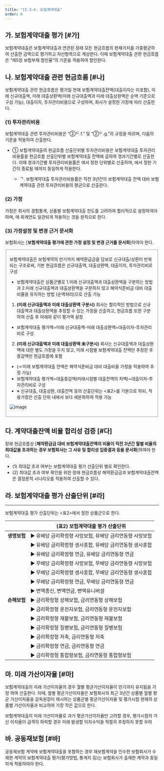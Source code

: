 ```yaml
---
title: "II.3-4. 보험계약대출"
order: 6
---
```



## 가. 보험계약대출 평가 [#가]

보험계약대출은 보험계약대출과 연관된 장래 모든 현금흐름의 현재가치를 가중평균하여 산출한 금액으로 평가하고 자산항목으로 계상한다. 이때 보험계약대출 관련 현금흐름은 “제5장 보험부채 할인율”의 기준을 적용하여 할인한다.

## 나. 보험계약대출 관련 현금흐름 [#나]

보험계약대출 관련 현금흐름은 평가일 현재 보험계약대출잔액(대출이자는 미포함), 미래 신규대출액, 미래 대출상환액(미래 신규대출액과 미래 대출상환액은 순액 기준으로 구성 가능), 대출이자, 투자관리비용으로 구성하며, 회사가 설정한 가정에 따라 산출한다.
### (1) 투자관리비용
보험계약대출 관련 투자관리비용은 <OverlayDemo id="2_3-2_나5"/>“②ᄃ.f.” 및 “②ᄃ.g.”의 규정을 따르며, 다음의 기준을 적용하여 산출한다.
- ① 보험계약대출의 현금흐름 산출단위별 투자관리비용은 보험계약대출 투자관리비용률을 현금흐름 산출단위별 보험계약대출 잔액에 곱하여 경과기간별로 산출한다. 이때 경과기간별 투자관리비용률은 <OverlayDemo id="2_3-2_나1"/>에서 정한 단위별로 산출하며, <OverlayDemo id="2_3-2_나4"/>에서 정한 기간이 종료될 때까지 동일하게 적용한다.
  - ᄀ. 보험계약대출 투자관리비용률은 직전 3년간의 보험계약대출 잔액 대비 보험계약대출 관련 투자관리비용의 평균으로 산출한다.

### (2) 가정
가정은 회사의 경험통계, 상품별 보험계약대출 한도를 고려하여 합리적으로 설정하여야 하며, 매 회계연도 일관되게 적용하는 것을 원칙으로 한다.
### (3) 가정설정 및 변경 근거 문서화
보험회사는 [**보험계약대출 평가에 관한 가정 설정 및 변경 근거를 문서화**]하여야 한다.

<Fieldset legend = "보험계약대출 평가방법" toggleable>

보험계약대출은 보험계약의 만기까지 해약환급금을 담보로 신규대출/상환이 반복되는 구조로써, 기본 현금흐름은 신규대출액, 대출상환액, 대출이자, 투자관리비로 구성
- 보험계약대출은 상품군별로 1.미래 신규대출액과 대출상환액을 구분하는 방법과 2.미래 신규대출액과 대출상환액을 구분하지 않고 해약식준비금 대비 대출비율을 유지하는 방법 (순액처리)으로 산출 가능

1. **(미래 신규대출액과 미래 대출상환액 구분시)** 회사는 합리적인 방법으로 신규대출액과 대출상환액을 추정할 수 있는 가정을 산출하고, 현금흐름 또한 구분하여 산출 후 아래와 같이 평가액 설정
- 보험계약대출 평가액=미래 신규대출액-미래 대출상환액+대출이자-투자관리비로 구성
2. **(미래 신규대출액과 미래 대출상환액 未구분시)** 회사는 신규대출액과 대출상환액에 대한 별도 가정을 두지 않고, 미래 시점별 보험계약대출 잔액만 추정한 후 증감액만 현금흐름에 포함
- (☞미래 보험계약대출 잔액은 해약식준비금 대비 대출비율 가정을 적용하여 추정 가능)
- 보험계약대출 평가액=대출증감액(미래시점별 대출잔액의 차액)+대출이자-투자관리비로 구성
- ※ 신규대출, 대출상환, 대출잔액 등의 산출단위는 \<표2>를 기본으로 하되, 적용가정은 산출 단위 내에서 보다 세분화하여 적용 가능

![image](https://user-images.githubusercontent.com/67420397/236666258-cc5da11a-07b6-4bf6-a7bc-3af57793893e.png)

</Fieldset>



## 다. 계약대출잔액 비율 합리성 검증 [#다]

장래 현금흐름상 [**해약환급금 대비 보험계약대출잔액의 비율이 직전 3년간 월별 비율의 최대값을 초과하는 경우 보험회사는 그 사유 및 합리성 입증결과 등을 문서화**]하여야 한다.
- (1) 최대값 초과 여부는 보험계약대출 평가 산출단위 별로 확인한다.
- (2) 최대값 초과 여부 확인을 위한 장래 현금흐름상 해약환급금과 보험계약대출잔액은 결정론적 시나리오를 적용하여 산출할 수 있다.


## 라. 보험계약대출 평가 산출단위 [#라]
---
보험계약대출 평가 산출단위는 \<표2>에서 정한 상품군으로 한다.

|  | **(표2) 보험계약대출 평가 산출단위** |
|---|---|
| **생명보험** | ▶ 유배당 금리확정형 사망보험, 유배당 금리연동형 사망보험 |
|  | ▶ 유배당 금리확정형 생사혼합, 유배당 금리연동형 생사혼합  |
|  | ▶ 유배당 금리확정형 연금, 유배당 금리연동형 연금 |
|  | ▶ 무배당 금리확정형 사망보험, 무배당 금리연동형 사망보험 |
|  | ▶ 무배당 금리확정형 생사혼합, 무배당 금리연동형 생사혼합 |
|  | ▶ 무배당 금리확정형 연금, 무배당 금리연동형 연금 |
|  | ▶ 변액종신, 변액연금, 변액유니버셜 |
| **손해보험** | ▶ 금리확정형 상해보험, 금리연동형 상해보험|
|  | ▶ 금리확정형 운전자보험, 금리연동형 운전자보험 |
|  | ▶ 금리확정형 재물보험, 금리연동형 재물보험 |
|  | ▶ 금리확정형 질병보험, 금리연동형 질병보험 |
|  | ▶ 금리확정형 저축, 금리연동형 저축 |
|  | ▶ 금리확정형 연금, 금리연동형 연금 |
|  | ▶ 금리확정형 통합형보험, 금리연동형 통합형보험 |




## 마. 미래 가산이자율 [#마]

보험계약대출의 미래 가산이자율의 경우 월별 평균가산이자율이 만기까지 유지됨을 가정 하여 산출한다. 이때, 월별 평균가산이자율은 보험회사의 최근 3년간 상품별 월별 평균 가산이자율을 감독원장이 제시하는 상품군별 평균가산이자율 및 평가시점 현재의 상품별 가산이자율과 비교하여 가장 작은 값으로 한다.

<Accordion title="보험계약대출의 미래 가산이자율 계산 시 평가시점 현재의 상품별 가산이자율을 비교하는 이유">

보험계약대출의 미래 가산이자율로 과거 평균가산이자율만 고려할 경우, 평가시점의 가산 이자율이 급격히 하락할 경우 미래 발생할 이자수익을 적절히 추정하지 못할 우려
</Accordion>


## 바. 공동재보험 [#바]

공동재보험 계약에 보험계약대출을 포함하는 경우 재보험계약을 인수한 보험회사가 수재한 계약의 보험계약대출 평가(평가방법, 통계치 등)는 보험회사가 출재한 계약과 동일하게 적용하여야 한다.
